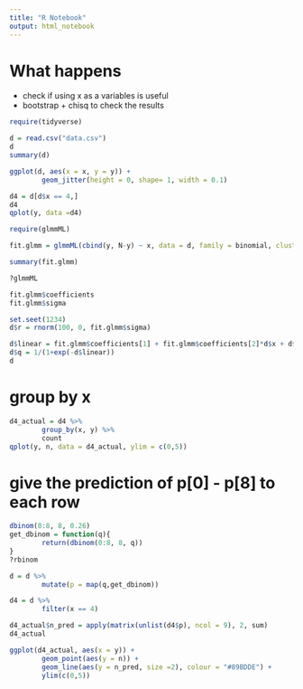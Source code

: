 ```yaml
---
title: "R Notebook"
output: html_notebook
---
```


# What happens
- check if using x as a variables is useful
- bootstrap + chisq to check the results

```r
require(tidyverse)

```



```r
d = read.csv("data.csv")
d
summary(d)
```

```r
ggplot(d, aes(x = x, y = y)) + 
        geom_jitter(height = 0, shape= 1, width = 0.1)
```

```r
d4 = d[d$x == 4,]
d4
qplot(y, data =d4)

```

```r
require(glmmML)

fit.glmm = glmmML(cbind(y, N-y) ~ x, data = d, family = binomial, cluster = id)

summary(fit.glmm)
```

```r
?glmmML

fit.glmm$coefficients
fit.glmm$sigma

set.seet(1234)
d$r = rnorm(100, 0, fit.glmm$sigma)

d$linear = fit.glmm$coefficients[1] + fit.glmm$coefficients[2]*d$x + d$r
d$q = 1/(1+exp(-d$linear))
d
```


# group by x
```r
d4_actual = d4 %>%
        group_by(x, y) %>%
        count
qplot(y, n, data = d4_actual, ylim = c(0,5))

```

# give the prediction of p[0] - p[8] to each row
```r
dbinom(0:8, 8, 0.26)
get_dbinom = function(q){
        return(dbinom(0:8, 8, q))
}
?rbinom

d = d %>%
        mutate(p = map(q,get_dbinom))

d4 = d %>%
        filter(x == 4)

d4_actual$n_pred = apply(matrix(unlist(d4$p), ncol = 9), 2, sum)
d4_actual

ggplot(d4_actual, aes(x = y)) +
        geom_point(aes(y = n)) + 
        geom_line(aes(y = n_pred, size =2), colour = "#89BDDE") + 
        ylim(c(0,5))

```


